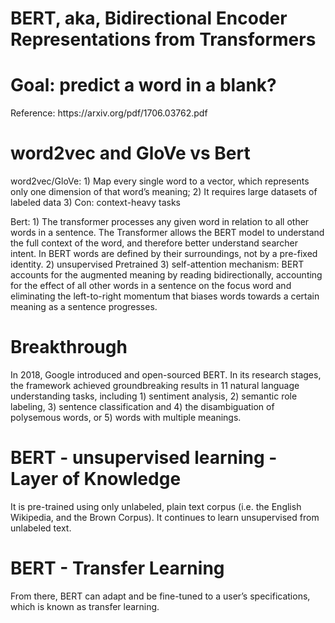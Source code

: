 # BERT, aka, Bidirectional Encoder Representations from Transformers 

# Goal: predict a word in a blank? 

Reference: https://arxiv.org/pdf/1706.03762.pdf 

# word2vec and GloVe vs Bert 
word2vec/GloVe: 
1) Map every single word to a vector, which represents only one dimension of that word's meaning;
2) It requires large datasets of labeled data
3) Con: context-heavy tasks 

Bert: 
1) The transformer processes any given word in relation to all other words in a sentence. 
The Transformer allows the BERT model to understand the full context of the word, and therefore better understand searcher intent.
In BERT words are defined by their surroundings, not by a pre-fixed identity.
2) unsupervised Pretrained 
3) self-attention mechanism: BERT accounts for the augmented meaning by reading bidirectionally, accounting for the effect of all other words in a sentence on the focus word and eliminating the left-to-right momentum that biases words towards a certain meaning as a sentence progresses.

# Breakthrough
In 2018, Google introduced and open-sourced BERT. 
In its research stages, the framework achieved groundbreaking results in 11 natural language understanding tasks, including 
1) sentiment analysis, 
2) semantic role labeling, 
3) sentence classification and 
4) the disambiguation of polysemous words, or 
5) words with multiple meanings.

# BERT - unsupervised learning - Layer of Knowledge
It is pre-trained using only unlabeled, plain text corpus (i.e. the English Wikipedia, and the Brown Corpus). 
It continues to learn unsupervised from unlabeled text. 

# BERT - Transfer Learning 
From there, BERT can adapt and be fine-tuned to a user's specifications, which is known as transfer learning.
